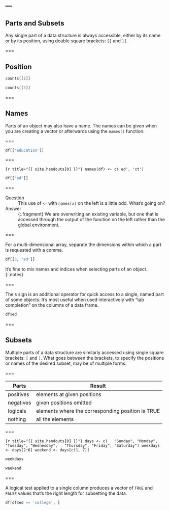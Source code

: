 ---
---

## Parts and Subsets

Any single part of a data structure is always accessible, either by its name or
by its position, using double square brackets: `[[` and `]]`.

===

## Position

```r
counts[[1]]
```

```r
counts[[3]]
```

===

## Names

Parts of an object may also have a name. The names can be given when you are creating a vector or afterwards using the `names()` function.

===

```r
df[['education']]
```

===

```{r title="{{ site.handouts[0] }}"}
names(df) <- c('ed', 'ct')
```

```r
df[['ed']]
```

===

Question
: This use of `<-` with `names(x)` on the left is a little odd. What’s going on?

Answer
: {:.fragment} We are overwriting an existing variable, but one that is accessed
through the output of the function on the left rather than the global
environment.

===

For a multi-dimensional array, separate the dimensions within which a part is
requested with a comma.

```r
df[[3, 'ed']]
```

It's fine to mix names and indices when selecting parts of an object.
{:.notes}

===

The `$` sign is an additional operator for quick access to a single, named part
of some objects. It's most useful when used interactively with "tab completion" on
the columns of a data frame.

```r
df$ed
```

===

## Subsets

Multiple parts of a data structure are similarly accessed using single square
brackets: `[` and `]`. What goes between the brackets, to specify the positions
or names of the desired subset, may be of multiple forms.

===

| Parts     | Result                                            |
|-----------+---------------------------------------------------|
| positives | elements at given positions                       |
| negatives | given positions omitted                           |
| logicals  | elements where the corresponding position is TRUE |
| nothing   | all the elements                                  |

===

```{r title="{{ site.handouts[0] }}"}
days <- c(
  "Sunday", "Monday", "Tuesday", "Wednesday",
  "Thursday", "Friday", "Saturday")
weekdays <- days[2:6]
weekend <- days[c(1, 7)]
```

```r
weekdays
```

```r
weekend
```

===

A logical test applied to a single column produces a vector of `TRUE` and
`FALSE` values that's the right length for subsetting the data.

```r
df[df$ed == 'college', ]
```
